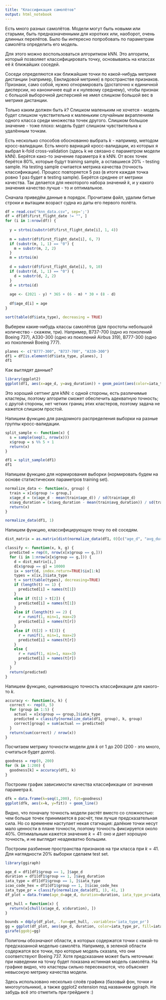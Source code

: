 ```yaml
---
title: "Классификация самолётов"
output: html_notebook
---
```


Есть много разных самолётов. Модели могут быть новыми или старыми, быть предназначенными для коротких или, наоборот, очень длинных перелётов. Было бы интересно попробовать по параметрам самолёта определить его модель.

Для этого можно воспользоваться алгоритмом kNN. Это алгоритм, который позволяет классифицировать точку, основываясь на классах её $k$ ближайших соседей.

Соседи определяются как ближайшие точки по какой-нибудь метрике дистанции (например, Евклидовой метрике) в пространстве признаков. Признаки, само собой, нужно отнормировать (достаточно к единичной дисперсии, но каноничнее ещё и к нулевому среднему), чтобы признак с большой выборочной дисперсией не имел слишком большой вес в метрике дистанции.

Только каким должен быть $k$? Слишком маленьким не хочется - модель будет слишком чувствительна к маленьким случайным вкраплениям одного класса среди множества точек другого. Слишком большое значение - тоже плохо: модель будет слишком чувствительна к удалённым точкам.

Есть несколько способов обоснованно выбрать $k$ - например, методом кросс-валидации. Есть много вариаций кросс-валидации, из которых я выбрал k-fold cross-validation (здесь k не связано с параметром модели kNN). Берётся како-то значение параметра $k$ в kNN. От всех точек берётся 80%, которые будут training sample, а оставшиеся 20% - testing sample. На testing sample считается метрика качества (точность классификации). Процесс повторяется 5 раз (в итоге каждая точка ровно 1 раз будет в testing sample). Берётся среднее от метрики качества. Так делается для некоторого набора значений $k$, и у какого значения качество лучше - то и оптимальное.

Сначала приведём данные в порядок. Прочитаем файл, удалим битые строки и вытащим возраст судна из даты его первого полёта.

```r
df = read.csv("knn_data.csv", sep=';')
df = df[df$first_flight_date != "", ]
for (i in 1:nrow(df)) {
  
  y = strtoi(substr(df$first_flight_date[i], 1, 4))
  
  m = substr(df$first_flight_date[i], 6, 7)
  if (substr(m, 1, 1) == "0") {
    m = substr(m, 2, 2)
  }
  m = strtoi(m)
  
  d = substr(df$first_flight_date[i], 9, 10)
  if (substr(d, 1, 1) == "0") {
    d = substr(d, 2, 2)
  }
  d = strtoi(d)
  
  age <- (2021 - y) * 365 + (6 - m) * 30 + (8 - d)
  
  df$age_d[i] = age
}

sort(table(df$iata_type), decreasing = TRUE)
```

Выберем какие-нибудь классы самолётов (для простоты небольшой количество - скажем, три). Например, B737-700 (одно из поколений Boeing 737), A330-300 (одно из поколений Airbus 319), B777-300 (одно из поколений Boeing 777).

```r
planes <- c("B777-300", "B737-700", "A330-300")
df1 = df[is.element(df$iata_type, planes), ]
df1
```

Как выглядят данные?

```r
library(ggplot2)
ggplot(df1, aes(x=age_d, y=avg_duration)) + geom_point(aes(color=iata_type))
```
Это хороший сеттинг для kNN: с одной стороны, есть различимые кластеры, поэтому алгоритм сможет обеспечить адекватную точность; с другой стороны, нет четких границ этих кластеров, поэтому задача не кажется слишком простой.

Напишем функцию для рандомного распределения выборки на разные группы кросс-валидации.

```r
split_sample <- function(x) {
  s = sample(seq(1, nrow(x)))
  x$group = s %% 5 + 1
  return(x)
}

df1 = split_sample(df1)
df1
```

Напишем функцию для нормирования выборки (нормировать будем на основе статистических параметров training set).

```r
normalize_data <- function(x, group) {
  train = x[x$group != group,]
  x$age_d = (x$age_d - mean(train$age_d)) / sd(train$age_d)
  x$avg_duration = (x$avg_duration - mean(train$avg_duration)) / sd(train$avg_duration)
  return(x)
}

normalize_data(df1, 1)
```

Напишем функцию, классифицирующую точку по её соседям.

```r
dist_matrix = as.matrix(dist(normalize_data(df1, 0)[c("age_d", "avg_duration")], diag=TRUE, upper=TRUE))

classify <- function(x, k, g) {
  predicted = rep(0, nrow(x[x$group == g,]))
  for (i in 1:nrow(x[x$group == g,])) {
    d = dist_matrix[i,]
    d[x$group == g] = 10000
    ix = sort(d, index.return=TRUE)$ix[1:k]
    types = x[ix,]$iata_type
    t = sort(table(types), decreasing=TRUE)
    if (length(t) == 1) {
      predicted[i] = names(t[1])
    } 
    else if (t[1] > t[2]) {
      predicted[i] = names(t[1])
    }
    else if (length(t) == 2) {
      r = runif(1, min=1, max=2)
      predicted[i] = names(t[r])
    }
    else if (t[2] > t[3]) {
      r = runif(1, min=1, max=2)
      predicted[i] = names(t[r])
    }
    else {
      r = runif(1, min=1, max=3)
      predicted[i] = names(t[r])
    }
  }
  return(predicted)
}
```

Напишем функцию, оценивающую точность классификации для какого-то $k$.

```r
accuracy <- function(x, k) {
  correct <- rep(0, 5)
  for (group in 1:5) {
    actual = x[x$group == group,]$iata_type
    predicted = classify(normalize_data(df1, group), k, group)
    correct[group] = sum(actual == predicted)
  }
  return(sum(correct) / nrow(x))
}
```

Посчитаем метрику точности модели для $k$ от 1 до 200 (200 - это много, считаться будет долго).

```r
goodness = rep(0, 200)
for (k in 1:200) {
  goodness[k] = accuracy(df1, k)
}
```

Построим график зависимости качества классификации от значения параметра $k$.

```r
dfk = data.frame(k=seq(1,200), fit=goodness)
ggplot(dfk, aes(x=k, y=fit)) + geom_line()
```

Видно, что поначалу точность модели растёт вместо со сложностью: чем больше точек принимается в расчёт, тем лучше предсказательная сила. Но со временем наступает некая стагнация: далёкие точки несут мало ценности в плане точности, поэтому точность фиксируется около 40%. Оптимальным кажется значение $k=41$: оно и дает хорошую точность, и не выглядит неадекватно большим.

Построим разбиение пространства признаков на три класса при $k=41$. Для наглядности 20% выборки сделаем test set.

```r
library(ggiraph)

age_d = df1[df1$group == 1, ]$age_d
duration = df1[df1$group == 1, ]$avg_duration
iata_type = df1[df1$group == 1, ]$iata_type
icao_code_hex = df1[df1$group == 1, ]$icao_code_hex
iata_type_pr = classify(normalize_data(df1, 1), 41, 1)
df_plot = data.frame(age_d=age_d, duration=duration, iata_type_pr=iata_type_pr, iata_type=iata_type, icao_code_hex=icao_code_hex)

get_hull = function(x) {
  return(x[chull(x$age_d, x$duration), ])
}

bounds = ddply(df_plot, .fun=get_hull, .variables='iata_type_pr')
gg = ggplot(df_plot, aes(age_d, duration, color=iata_type_pr, fill=iata_type_pr)) + geom_polygon(data=bounds, aes(age_d, duration), alpha=0.1) + geom_point_interactive(size=3, tooltip=iata_type, data_id=icao_code_hex) + theme_minimal()
girafe(ggobj=gg)
```
Полигоны обозначают области, в которых содержатся точки с какой-то предсказанной моделью самолёта. Например, в зеленой области содержатся все точки, про которые модель сказала, что они соответствуют Boeing 737. Хотя предсказание может быть неточным: при наведении на точку будет показана истинная модель самолёта. На графике видно, что кластеры сильно пересекаются, что объясняет невысокую метрику качества модели.

Здесь использовано несколько слоёв графика (базовый фон, точки и многоугольники), а также ggplot2 extension под названием ggiraph. Не забудь всё это отметить при грейдинге :)